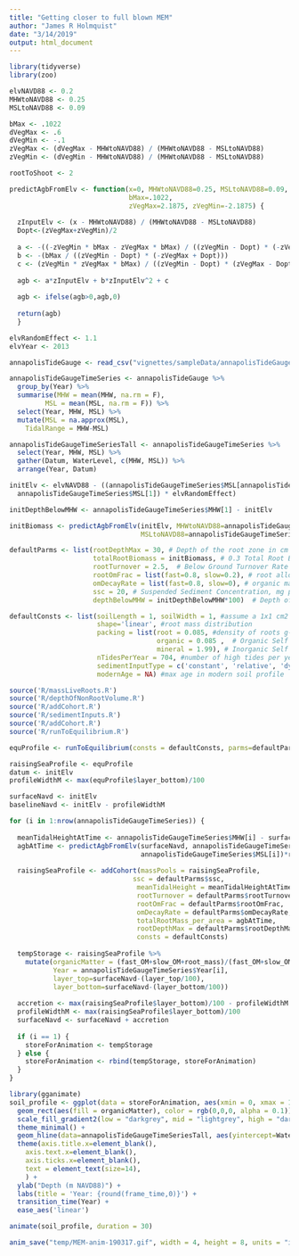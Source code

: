 ```yaml
---
title: "Getting closer to full blown MEM"
author: "James R Holmquist"
date: "3/14/2019"
output: html_document
---
```


``` r
library(tidyverse)
library(zoo)

elvNAVD88 <- 0.2
MHWtoNAVD88 <- 0.25
MSLtoNAVD88 <- 0.09

bMax <- .1022
dVegMax <- .6
dVegMin <- -.1
zVegMax <- (dVegMax - MHWtoNAVD88) / (MHWtoNAVD88 - MSLtoNAVD88)
zVegMin <- (dVegMin - MHWtoNAVD88) / (MHWtoNAVD88 - MSLtoNAVD88)

rootToShoot <- 2

predictAgbFromElv <- function(x=0, MHWtoNAVD88=0.25, MSLtoNAVD88=0.09, 
                              bMax=.1022,
                              zVegMax=2.1875, zVegMin=-2.1875) {
  
  zInputElv <- (x - MHWtoNAVD88) / (MHWtoNAVD88 - MSLtoNAVD88)
  Dopt<-(zVegMax+zVegMin)/2
  
  a <- -((-zVegMin * bMax - zVegMax * bMax) / ((zVegMin - Dopt) * (-zVegMax + Dopt)))
  b <- -(bMax / ((zVegMin - Dopt) * (-zVegMax + Dopt)))
  c <- (zVegMin * zVegMax * bMax) / ((zVegMin - Dopt) * (zVegMax - Dopt))
  
  agb <- a*zInputElv + b*zInputElv^2 + c
  
  agb <- ifelse(agb>0,agb,0)
  
  return(agb)
  }

elvRandomEffect <- 1.1
elvYear <- 2013

annapolisTideGauge <- read_csv("vignettes/sampleData/annapolisTideGauge.csv")

annapolisTideGaugeTimeSeries <- annapolisTideGauge %>%
  group_by(Year) %>%
  summarise(MHW = mean(MHW, na.rm = F), 
         MSL = mean(MSL, na.rm = F)) %>%
  select(Year, MHW, MSL) %>%
  mutate(MSL = na.approx(MSL),
    TidalRange = MHW-MSL)

annapolisTideGaugeTimeSeriesTall <- annapolisTideGaugeTimeSeries %>%
  select(Year, MHW, MSL) %>%
  gather(Datum, WaterLevel, c(MHW, MSL)) %>%
  arrange(Year, Datum)

initElv <- elvNAVD88 - ((annapolisTideGaugeTimeSeries$MSL[annapolisTideGaugeTimeSeries$Year == elvYear] -
  annapolisTideGaugeTimeSeries$MSL[1]) * elvRandomEffect)

initDepthBelowMHW <- annapolisTideGaugeTimeSeries$MHW[1] - initElv

initBiomass <- predictAgbFromElv(initElv, MHWtoNAVD88=annapolisTideGaugeTimeSeries$MHW[1],
                                 MSLtoNAVD88=annapolisTideGaugeTimeSeries$MSL[1])*rootToShoot

```

```r

defaultParms <- list(rootDepthMax = 30, # Depth of the root zone in cm below surface
                     totalRootBiomass = initBiomass, # 0.3 Total Root Biomass, g/cm2
                     rootTurnover = 2.5,  # Below Ground Turnover Rate of roots, 1/yr
                     rootOmFrac = list(fast=0.8, slow=0.2), # root allocation to om pools (labile, slow), g/g
                     omDecayRate = list(fast=0.8, slow=0), # organic matter decay rate (labile, slow), 1/yr
                     ssc = 20, # Suspended Sediment Concentration, mg per liter
                     depthBelowMHW = initDepthBelowMHW*100)  # Depth of Marsh Surface Below Mean High Water

defaultConsts <- list(soilLength = 1, soilWidth = 1, #assume a 1x1 cm2 area
                      shape='linear', #root mass distribution
                      packing = list(root = 0.085, #density of roots g-C/cm3
                                     organic = 0.085 ,  # Organic Self Packing Densities: k1 g-C/cm3
                                     mineral = 1.99), # Inorganic Self Packing Densities  k2 g-C/cm3
                      nTidesPerYear = 704, #number of high tides per year
                      sedimentInputType = c('constant', 'relative', 'dynamic')[1],
                      modernAge = NA) #max age in modern soil profile

source('R/massLiveRoots.R')
source('R/depthOfNonRootVolume.R')
source('R/addCohort.R')
source('R/sedimentInputs.R')
source('R/addCohort.R')
source('R/runToEquilibrium.R')

```

``` r

equProfile <- runToEquilibrium(consts = defaultConsts, parms=defaultParms)

raisingSeaProfile <- equProfile
datum <- initElv
profileWidthM <- max(equProfile$layer_bottom)/100

surfaceNavd <- initElv
baselineNavd <- initElv - profileWidthM

for (i in 1:nrow(annapolisTideGaugeTimeSeries)) {
  
  meanTidalHeightAtTime <- annapolisTideGaugeTimeSeries$MHW[i] - surfaceNavd * 100
  agbAtTime <- predictAgbFromElv(surfaceNavd, annapolisTideGaugeTimeSeries$MHW[i],
                                 annapolisTideGaugeTimeSeries$MSL[i])*rootToShoot
  
  raisingSeaProfile <- addCohort(massPools = raisingSeaProfile,
                               ssc = defaultParms$ssc, 
                                meanTidalHeight = meanTidalHeightAtTime, 
                                rootTurnover = defaultParms$rootTurnover, 
                                rootOmFrac = defaultParms$rootOmFrac,
                                omDecayRate = defaultParms$omDecayRate,
                                totalRootMass_per_area = agbAtTime, 
                                rootDepthMax = defaultParms$rootDepthMax,
                                consts = defaultConsts)
  
  tempStorage <- raisingSeaProfile %>%
    mutate(organicMatter = (fast_OM+slow_OM+root_mass)/(fast_OM+slow_OM+root_mass+mineral),
           Year = annapolisTideGaugeTimeSeries$Year[i],
           layer_top=surfaceNavd-(layer_top/100),
           layer_bottom=surfaceNavd-(layer_bottom/100))
  
  accretion <- max(raisingSeaProfile$layer_bottom)/100 - profileWidthM
  profileWidthM <- max(raisingSeaProfile$layer_bottom)/100
  surfaceNavd <- surfaceNavd + accretion
    
  if (i == 1) {
    storeForAnimation <- tempStorage
  } else {
    storeForAnimation <- rbind(tempStorage, storeForAnimation)
  }
}


```

``` r
library(gganimate)
soil_profile <- ggplot(data = storeForAnimation, aes(xmin = 0, xmax = 1, ymin = layer_bottom, ymax = layer_top, frame = Year)) +
  geom_rect(aes(fill = organicMatter), color = rgb(0,0,0, alpha = 0.1)) +
  scale_fill_gradient2(low = "darkgrey", mid = "lightgrey", high = "darkgreen", midpoint = 0.13, name = "Organic Matter (fraction)") + 
  theme_minimal() +
  geom_hline(data=annapolisTideGaugeTimeSeriesTall, aes(yintercept=WaterLevel, lty=Datum), color="blue") +
  theme(axis.title.x=element_blank(),
    axis.text.x=element_blank(),
    axis.ticks.x=element_blank(),
    text = element_text(size=14),
    ) +
  ylab("Depth (m NAVD88)") +
  labs(title = 'Year: {round(frame_time,0)}') +
  transition_time(Year) +
  ease_aes('linear')

animate(soil_profile, duration = 30)

anim_save("temp/MEM-anim-190317.gif", width = 4, height = 8, units = "in", dpi = 300)

```